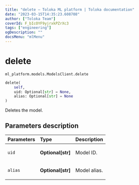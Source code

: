 ```yaml
---
title: "delete — Toloka ML platform | Toloka documentation"
date: "2023-03-15T14:35:23.608708"
author: ["Toloka Team"]
coverId: F_bIcOYF9yjrxkPZrXc3
tags: ["engineering"]
ogDescription: ""
docsMenu: "mlMenu"
---
```


# delete

`ml_platform.models.ModelsClient.delete`

```python
delete(
    self,
    uid: Optional[str] = None,
    alias: Optional[str] = None
)
```

Deletes the model.

## Parameters description

| Parameters | Type | Description |
| :----------| :----| :-----------|
`uid`|**Optional\[str\]**|<p>Model ID.</p>
`alias`|**Optional\[str\]**|<p>Model alias.</p>